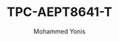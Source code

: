 ---
id: 6
slug:  TPC-AEPT8641-T
title: "TPC-AEPT8641-T"
desc: "Thermal Anti-Explosion Hybrid PTZ Camera"
img: "/src/assets/dahua/TPC-AEPT8641-T/TPC-AEPT8641-T.png"
images:
  - "/src/assets/dahua/TPC-AEPT8641-T/TPC-AEPT8641-T.png"

  
alt: "4MP PTZ Camera with 25x Optical Zoom"
author: "Mohammed Yonis"
reviewBody: "best service and support"
ratingValue: 5

features:
   - "Vanadium oxide uncooled focal plane detector."
   - "Supports up to 18 color palettes."
   - "4Megapixel progressive scan CMOS."
   - "High-precision non-contact temperature measurement."
   - "Advanced Image Processing."
   - "Explosion-proof certification: II 2G Ex db IIC T6 Gb/II 2D Ex tb IIIC T80 °C Db."
  

   
publishedTime: "2023-09-15"
modifiedTime: "2023-10-01"
---